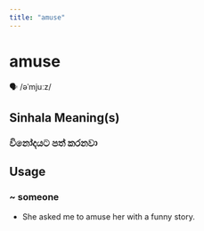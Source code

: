 ```yaml
---
title: "amuse"
---
```


# amuse

🗣️ /əˈmjuːz/

## Sinhala Meaning(s)

### විනෝදයට පත් කරනවා

## Usage

### ~ someone

- She asked me to amuse her with a funny story.

